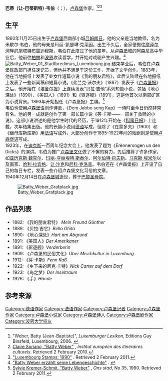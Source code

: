 {{Infobox writer <!-- see Template:Infobox writer -->
|图像    = Batty Weber.jpg
|图像大小 = 
|图像说明 = 巴蒂·韦伯
|姓名    = 巴蒂·韦伯
|字      = 
|号      = 
|笔名    = 
|原名    = Batty Weber
|出生    = {{birth date|1860|11|25}}
|出生地点 = {{LUX}}[[吕姆朗日|吕姆朗日]]
|逝世    = {{death date and age|1940|12|14|1860|11|25}}
|逝世地点 = {{LUX}}[[盧森堡城|盧森堡城]]
|居处    = 
|职业    = [[文学家|文学家]]、[[评论家|评论家]]
|国籍    = {{LUX}}
|种族    = 
|公民权  = 
|教育程度 = 大学
|母校     = 
|创作时期 = 1883-1940
|体裁     = 小说、散文、诗歌、戏剧
|主题     = 
|文学运动 = 
|代表作  = 
|配偶   = 
|伴侣   = 
|子女   = 
|亲属   = 
|受影响于 = 
|施影响于 = 
|奖项    = 
|官方网  = <!--  {{URL|website}} -->
|签名   =  <!--不需要加[[file:|128px]] -->
}}

'''巴蒂（让-巴蒂斯特）·韦伯'''（{{lang-fr|'''Batty (Jean-Baptiste) Weber '''}}；{{bd|1860年|11月25日|1940年|12月14日|catIdx=A}}），[[卢森堡|卢森堡]]作家。<ref>"Weber, Batty (Jean-Baptiste)", ''Luxemburger Lexikon'', Editions Guy Binsfeld, Luxembourg, 2006. {{De icon}}</ref><ref>[http://www.routes-granderegion.eu/index.php?pn=personnage_detail&id=57&PHPSESSID=vqlyiuvkvg Claire Soriano, "Batty Weber"] {{Wayback|url=http://www.routes-granderegion.eu/index.php?pn=personnage_detail&id=57&PHPSESSID=vqlyiuvkvg |date=20160327092026 }}, ''Institut européen des itinéraires culturels''. {{Fr icon}} Retrieved 2 February 2010.</ref><ref>[http://stamps.luxcentral.com/LuxStamps1990.html#Weber "Luxembourg Stamps: 1990"] {{Wayback|url=http://stamps.luxcentral.com/LuxStamps1990.html#Weber |date=20160310025041 }}. Retrieved 2 February 2011.</ref>

== 生平 ==
1860年11月25日出生于[[卢森堡|卢森堡]]西南部小城[[吕姆朗日|吕姆朗日]]，他的父亲是当地教师，名为米歇尔·韦伯，他的母亲是玛丽-凯瑟琳·克莱因。出生不久后，全家便搬往[[摩泽尔河|摩泽尔河]]畔的[[施塔特布雷迪穆斯|施塔特布雷迪穆斯]]，韦伯在此度过了他的童年。从[[卢森堡城|卢森堡城]]的阿森尼高中毕业后，他前往[[柏林|柏林]]和[[波恩|波恩]]攻读哲学，并开始对戏剧产生兴趣。<ref>[http://www.luxemburgensia.bnl.lu/cgi/getPdf1_2.pl?mode=page&id=15153&option= "Batty Weber erzählt seine Lebengeschichte"] {{Wayback|url=http://www.luxemburgensia.bnl.lu/cgi/getPdf1_2.pl?mode=page&id=15153&option= |date=20160303203030 }}. {{De icon}}</ref><br />

[[File:Batty_Weber_01_Stadtbredimus_Luxembourg.jpg|left]] 
结束学业后，韦伯在卢森堡民政部门担任速记员，但他并不满足于这份工作，开始了文学创作。1883年，他在当地报纸上发表了处女作短篇小说《我的朋友君特》，此后又陆续在各地报纸上发表了一些新闻稿和短篇小说。《弗兰克·沃尔夫》（1887）发表于《[[卢森堡报|卢森堡报]]》之后，他开始在《[[埃舍尔报|埃舍尔报]]》上连续发表“贝拉·吉他”系列短篇小说，包括《地心深处》（1890）、《美国人》（1891）和《驱逐舰》（1891），这是他首次以南部矿区为小说背景。1893年开始担任《卢森堡报》主编。<ref name="onsstad">[http://onsstad.lu/index.php?id=242&L=0&tx_ttnews%5Bcat%5D=66&tx_ttnews%5Btt_news%5D=844&tx_ttnews%5BbackPid%5D=240&cHash=37fed5586c Sylvie Kremer-Schmit, "Batty Weber"] {{Wayback|url=http://onsstad.lu/index.php?id=242&L=0&tx_ttnews%5Bcat%5D=66&tx_ttnews%5Btt_news%5D=844&tx_ttnews%5BbackPid%5D=240&cHash=37fed5586c |date=20110823180628 }}, ''Ons stad'', No 35, 1990. {{De icon}} Retrieved 2 February 2011.</ref><br />
韦伯也使用[[卢森堡语|卢森堡语]]创作诗歌，《Dem Jabbo seng Kap》一诗时至今日仍然非常有名。他的另一成就是创作了第一部长篇小说《芬·卡斯——一部关于救赎的小说》，这部小说讲述的是他学生时代的经历，于1912年开始在《[[科隆日报|科隆日报]]》上连载，次年结集出版。他的长篇小说用[[德语|德语]]写成，但除了《在蒙多夫》（1900）和《继母库斯库斯》用[[法语|法语]]写成外，大部分创作于1895-1922年间的戏剧则是使用[[卢森堡语|卢森堡语]]写成。<br />
1923年，在[[迪克斯|迪克斯]]一百周年纪念大会上，他发表了题为《Erënnerongen un den Dicks》的演讲。韦伯为推广[[卢森堡文化|卢森堡文化]]做了不懈的努力，先后推荐了许多作家，如[[亚历克斯·魏克尔|亚历克斯·魏克尔]]、[[玛丽-亨丽埃特·斯泰尔|玛丽-亨丽埃特·斯泰尔]]、[[阿尔伯特·荷夫勒|阿尔伯特·荷夫勒]]、[[马克斯·埃米尔|马克斯·埃米尔]]以及画家{{link-en|约瑟夫·库特|Joseph Kutter}}、[[哈利·拉宾格|哈利·拉宾格]]、[[让·沙克|让·沙克]]和[[尼科·克洛普|尼科·克洛普]]。韦伯还在《卢森堡报》上开设了自己的每日专栏，发表一些介绍卢森堡文化习俗的文章。<br />
1940年12月14日在[[卢森堡城|卢森堡城]]逝世，葬于[[巴黎圣母院|巴黎圣母院]]。

[[File:Batty_Weber_Grafplack.jpg|thumb]]

== 作品列表 ==
* 1882: 《我的朋友君特》 ''Mein Freund Günther''
* 1889: 《贝拉·吉它》''Bella Ghita''
* 1890: 《地心深处》''Hart am Abgrund''
* 1891: 《美国人》''Der Amerikaner''
* 1891: 《驱逐舰》''Verderberin''
* 1909: 《卢森堡的民俗文化》''Über Mischkultur in Luxemburg''
* 1912: 《芬·卡斯》''Fenn Kaß''
* 1922: 《乡下来的尼克·卡特》''Nick Carter auf dem Dorf''
* 1923: 《岛之梦》''Der Inseltraum''
* 1926: 《手》''Hände''

==参考来源==
{{Reflist}}

{{DEFAULTSORT:Weber, Batty}}
[[Category:德语作家|Category:德语作家]]
[[Category:法语作家|Category:法语作家]]
[[Category:卢森堡记者|Category:卢森堡记者]]
[[Category:卢森堡作家|Category:卢森堡作家]]
[[Category:卢森堡小说家|Category:卢森堡小说家]]
[[Category:卢森堡诗人|Category:卢森堡诗人]]
[[Category:卢森堡剧作家|Category:卢森堡剧作家]]
[[Category:波恩大学校友|Category:波恩大学校友]]